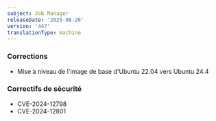 ```yaml
---
subject: Job Manager
releaseDate: '2025-06-26'
version: '447'
translationType: machine
---
```


### Corrections

* Mise à niveau de l&apos;image de base d&apos;Ubuntu 22.04 vers Ubuntu 24.4

### Correctifs de sécurité

* CVE-2024-12798
* CVE-2024-12801